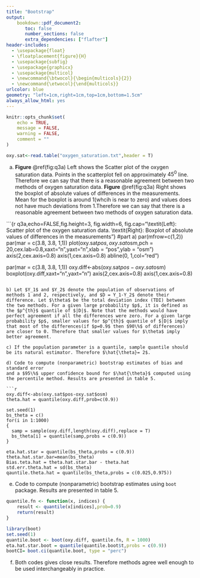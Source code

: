 ```yaml
---
title: "Bootstrap"
output: 
    bookdown::pdf_document2:
       toc: false
       number_sections: false
       extra_dependencies: ["flafter"]
header-includes: 
  - \usepackage{float}
  - \floatplacement{figure}{H}
  - \usepackage{subfig}
  - \usepackage{graphicx}
  - \usepackage{multicol}
  - \newcommand{\btwocol}{\begin{multicols}{2}}
  - \newcommand{\etwocol}{\end{multicols}}
urlcolor: blue
geometry: "left=1cm,right=1cm,top=1cm,bottom=1.5cm"
always_allow_html: yes
---
```


```r
knitr::opts_chunk$set(
	echo = TRUE,
	message = FALSE,
	warning = FALSE,
	comment = ""
)
```

```r
oxy.sat<-read.table("oxygen_saturation.txt",header = T)
```

a)  **Figure** \@ref(fig:q3a) Left shows the Scatter plot of the oxygen saturation data. Points in the scatterplot fell on approximately $45^0$ line. Therefore we can say that there is a reasonable agreement between two methods of oxygen saturation data. **Figure** \@ref(fig:q3a) Right shows the boxplot of absolute values of differences in the measurements. Mean for the boxplot is around 1(whcih is near to zero)  and values does not have much deviations from 1.Therefore we can say that there is a reasonable agreement between two methods of oxygen saturation data.

```{r q3a,echo=FALSE,fig.height=3, fig.width=6, fig.cap="\\textit{Left}: Scatter plot of the oxygen saturation data. \\textit{Right}: Boxplot of absolute values of differences in the measurements"}
#part a)
par(mfrow=c(1,2))
par(mar = c(3.8, 3.8, 1,1))
plot(oxy.sat$pos,oxy.sat$osm,pch = 20,cex.lab=0.8,xaxt="n",yaxt="n",xlab = "pos",ylab = "osm")
axis(2,cex.axis=0.8)
axis(1,cex.axis=0.8)
abline(0, 1,col="red")

par(mar = c(3.8, 3.8, 1,1))
oxy.diff<-abs(oxy.sat$pos-oxy.sat$osm)
boxplot(oxy.diff,xaxt="n",yaxt="n")
axis(2,cex.axis=0.8)
axis(1,cex.axis=0.8)

```

b) Let $Y_1$ and $Y_2$ denote the population of observations of methods 1 and 2, respectively, and $D = Y_1-Y_2$ denote their difference. Let $\theta$ be the total deviation index (TDI) between the two methods. For a given large probability $p$, it is defined as the $p^{th}$ quantile of $|D|$. Note that the methods would have perfect agreement if all the differences were zero. For a given large probability $p$, smaller values for $p^{th}$ quantile of $|D|$ imply that most of the differences(if $p=0.9$ then $90\%$ of differences) are closer to 0. Therefore that smaller values for $\theta$ imply better agreement.

c) If the population parameter is a quantile, sample quantile should be its natural estimator. Therefore $\hat{\theta}= 2$.

d) Code to compute (nonparametric) bootstrap estimates of bias and standard error
and a $95\%$ upper confidence bound for $\hat{\theta}$ computed using the percentile method. Results are presented in table 5.

```r
oxy.diff<-abs(oxy.sat$pos-oxy.sat$osm)
theta.hat = quantile(oxy.diff,prob=c(0.9))

set.seed(1)
bs_theta = c()
for(i in 1:1000)
{
  samp = sample(oxy.diff,length(oxy.diff),replace = T)
  bs_theta[i] = quantile(samp,probs = c(0.9))
}

eta.hat.star = quantile(bs_theta,probs = c(0.9))
theta.hat.star.bar=mean(bs_theta)
Bias.teta.hat = theta.hat.star.bar - theta.hat
std.err.theta.hat = sd(bs_theta)
qauntile.theta.hat = quantile(bs_theta,probs = c(0.025,0.975))
```

\begin{table}[H]
\centering
\begin{tabular}{lllll}
\hline
 & $\hat{\eta}^*$ & bias & Standard error & $95\%$ upper confidence bound\\
\hline
Using my code &  2.1900  & 0.0021 &  0.1308 & 2.2000\\
Using `boot` package &  2.1900 & 0.0048 &  0.1257 & 2.2000\\
\hline
\end{tabular}
\caption{Summary statistics for bootstrap estimates}
\end{table}


e) Code to compute (nonparametric) bootstrap estimates using `boot` package. Results are presented in table 5.

```r
quantile.fn <- function(x, indices) {
	result <- quantile(x[indices],prob=0.9)
	return(result)
}

library(boot)
set.seed(1)
quantile.boot <- boot(oxy.diff, quantile.fn, R = 1000)
eta.hat.star.boot = quantile(quantile.boot$t,probs = c(0.9))
bootCI= boot.ci(quantile.boot, type = "perc")
```

f) Both codes gives close results. Therefore methods agree well enough to be used interchangeably in practice.